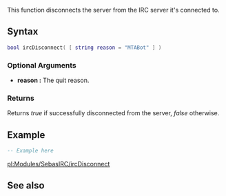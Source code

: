 {{ml_irc}}

{{ModuleFunction|SebasIRC}}

This function disconnects the server from the IRC server it's connected to.

==Syntax==
<syntaxhighlight lang="lua">
bool ircDisconnect( [ string reason = "MTABot" ] )
</syntaxhighlight>

===Optional Arguments=== 
{{OptionalArg}} 
*'''reason :''' The quit reason.

===Returns===
Returns ''true'' if successfully disconnected from the server, ''false'' otherwise.

==Example==
<syntaxhighlight lang="lua">
-- Example here
</syntaxhighlight>

[[/pl:Modules/SebasIRC/ircDisconnect.md|pl:Modules/SebasIRC/ircDisconnect]]

==See also==
{{Modules/SebasIRC/Functions}}